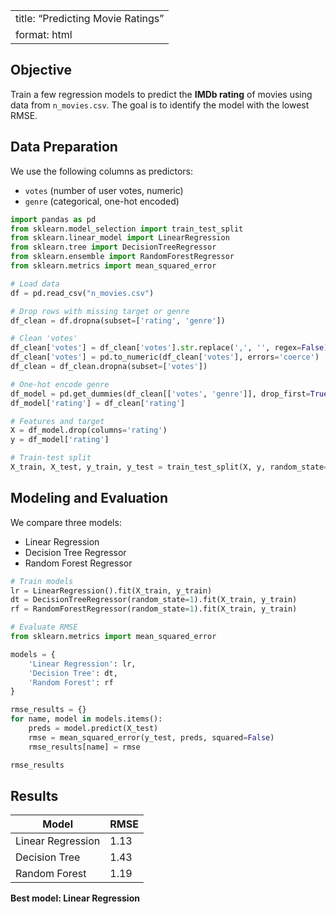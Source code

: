 
---
title: "Predicting Movie Ratings"
format: html
---

## Objective

Train a few regression models to predict the **IMDb rating** of movies using data from `n_movies.csv`. The goal is to identify the model with the lowest RMSE.

## Data Preparation

We use the following columns as predictors:

- `votes` (number of user votes, numeric)
- `genre` (categorical, one-hot encoded)

```python
import pandas as pd
from sklearn.model_selection import train_test_split
from sklearn.linear_model import LinearRegression
from sklearn.tree import DecisionTreeRegressor
from sklearn.ensemble import RandomForestRegressor
from sklearn.metrics import mean_squared_error

# Load data
df = pd.read_csv("n_movies.csv")

# Drop rows with missing target or genre
df_clean = df.dropna(subset=['rating', 'genre'])

# Clean 'votes'
df_clean['votes'] = df_clean['votes'].str.replace(',', '', regex=False)
df_clean['votes'] = pd.to_numeric(df_clean['votes'], errors='coerce')
df_clean = df_clean.dropna(subset=['votes'])

# One-hot encode genre
df_model = pd.get_dummies(df_clean[['votes', 'genre']], drop_first=True)
df_model['rating'] = df_clean['rating']

# Features and target
X = df_model.drop(columns='rating')
y = df_model['rating']

# Train-test split
X_train, X_test, y_train, y_test = train_test_split(X, y, random_state=1)
```

## Modeling and Evaluation

We compare three models:

- Linear Regression
- Decision Tree Regressor
- Random Forest Regressor

```python
# Train models
lr = LinearRegression().fit(X_train, y_train)
dt = DecisionTreeRegressor(random_state=1).fit(X_train, y_train)
rf = RandomForestRegressor(random_state=1).fit(X_train, y_train)

# Evaluate RMSE
from sklearn.metrics import mean_squared_error

models = {
    'Linear Regression': lr,
    'Decision Tree': dt,
    'Random Forest': rf
}

rmse_results = {}
for name, model in models.items():
    preds = model.predict(X_test)
    rmse = mean_squared_error(y_test, preds, squared=False)
    rmse_results[name] = rmse

rmse_results
```

## Results

| Model              | RMSE   |
|-------------------|--------|
| Linear Regression | 1.13   |
| Decision Tree     | 1.43   |
| Random Forest     | 1.19   |

**Best model: Linear Regression**
